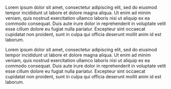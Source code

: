 <!-- Information for title page -->
\author{Timothy Ruel}
\title{Title of Thesis}
\degree{DOCTOR OF PHILOSOPHY}  
\field{Statistics}            	
\graduationmonth{August}        
\graduationyear{2023}          

<!-- Produces the title page -->
\maketitle		

<!-- Creates the copyright page. -->
\copyrightpage	

<!-- Creates the abstract page. -->
\abstract	

Lorem ipsum dolor sit amet, consectetur adipiscing elit, sed do eiusmod tempor incididunt ut labore et dolore magna aliqua. Ut enim ad minim veniam, quis nostrud exercitation ullamco laboris nisi ut aliquip ex ea commodo consequat. Duis aute irure dolor in reprehenderit in voluptate velit esse cillum dolore eu fugiat nulla pariatur. Excepteur sint occaecat cupidatat non proident, sunt in culpa qui officia deserunt mollit anim id est laborum.

<!-- Creates the Acknowledgements page (OPTIONAL).  -->
\acknowledgements	

Lorem ipsum dolor sit amet, consectetur adipiscing elit, sed do eiusmod tempor incididunt ut labore et dolore magna aliqua. Ut enim ad minim veniam, quis nostrud exercitation ullamco laboris nisi ut aliquip ex ea commodo consequat. Duis aute irure dolor in reprehenderit in voluptate velit esse cillum dolore eu fugiat nulla pariatur. Excepteur sint occaecat cupidatat non proident, sunt in culpa qui officia deserunt mollit anim id est laborum.


<!-- Creates the preface page (OPTIONAL).  -->
<!-- Preface is rare. To uncomment, highlight and CMD/CLT + SHIFT + C -->
<!-- \preface	 -->
<!-- Lorem ipsum dolor sit amet, consectetur adipiscing elit, sed do eiusmod tempor incididunt ut labore et dolore magna aliqua. Ut enim ad minim veniam, quis nostrud exercitation ullamco laboris nisi ut aliquip ex ea commodo consequat. Duis aute irure dolor in reprehenderit in voluptate velit esse cillum dolore eu fugiat nulla pariatur. Excepteur sint occaecat cupidatat non proident, sunt in culpa qui officia deserunt mollit anim id est laborum. -->

<!-- % A few more optional pages (uncomment if needed) -->

<!-- \listofabbreviations -->

<!-- This is the list of abbreviations (optional). -->

<!-- \glossary -->

<!-- This is the glossary (optional). -->

<!-- \nomenclature -->

<!-- This is the nomenclature (optional). -->

<!-- % Note that the dedication text must be passed as an argument -->

<!-- % of the \dedication command -->
<!-- \dedication{This is the dedication (optional).} -->


\tableofcontents		 
\listoftables				
\listoffigures			